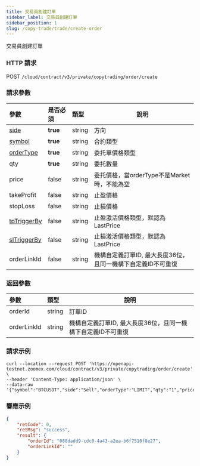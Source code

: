 ```yaml
---
title: 交易員創建訂單
sidebar_label: 交易員創建訂單
sidebar_position: 1
slug: /copy-trade/trade/create-order
---
```


交易員創建訂單

### HTTP 請求

POST `/cloud/contract/v3/private/copytrading/order/create`

### 請求參數

| 參數 | 是否必須 | 類型 | 說明|
|:----- |:-------|:-----|------ |
|[side](../enum#side) |**true** |string |方向    |
|[symbol](../enum#symbol) |**true** |string |合約類型  |
|[orderType](../enum#ordertype) |**true** |string |委托單價格類型  |
|qty |**true** |string |委托數量 |
|price|false |string |委托價格，當orderType不是Market時，不能為空 |
|takeProfit |false |string |止盈價格 |
|stopLoss |false |string |止損價格 |
|[tpTriggerBy](../enum#triggerby)|false |string |止盈激活價格類型，默認為LastPrice |
|[slTriggerBy](../enum#triggerby)|false |string |止損激活價格類型，默認為LastPrice |
|orderLinkId |false |string |機構自定義訂單ID, 最大長度36位，且同一機構下自定義ID不可重復 |

### 返回參數

| 參數 | 類型 | 說明|
|:----- |:-----|----- |
|orderId |string |訂單ID |
|orderLinkId |string |機構自定義訂單ID, 最大長度36位，且同一機構下自定義ID不可重復 |

### 請求示例

``` shell
curl --location --request POST 'https://openapi-testnet.zoomex.com/cloud/contract/v3/private/copytrading/order/create' \
--header 'Content-Type: application/json' \
--data-raw '{"symbol":"BTCUSDT","side":"Sell","orderType":"LIMIT","qty":"1","price":"30350","orderLinkId":"","takeProfit":"29000","stopLoss":"32000","tpTriggerBy":"MarkPrice","slTriggerBy":"IndexPrice","api_key":"XXXXX","timestamp":1689846844096,"recv_window":5000,"sign":"XXXXX"}'
```

### 響應示例

``` json
{
    "retCode": 0,
    "retMsg": "success",
    "result": {
        "orderId": "088dadd9-cdc0-4a43-a2ea-b6f7510f8e27",
        "orderLinkId": ""
    }
}
```
